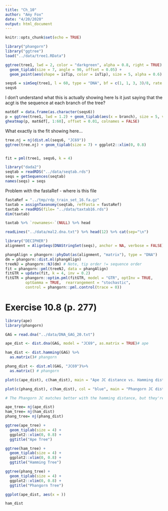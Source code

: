 ```yaml
---
title: "Ch_10"
author: "Amy Fox"
date: "4/20/2020"
output: html_document
---
```


```r
knitr::opts_chunk$set(echo = TRUE)
```

```r
library("phangorn")
library("ggtree")
load("../data/tree1.RData")
```

```r
ggtree(tree1, lwd = 2, color = "darkgreen", alpha = 0.8, right = TRUE) +
  geom_tiplab(size = 7, angle = 90, offset = 0.05) +
  geom_point(aes(shape = isTip, color = isTip), size = 5, alpha = 0.6)
```

```r
seqs6 = simSeq(tree1, l = 60, type = "DNA", bf = c(1, 1, 3, 3)/8, rate = 0.1)
seqs6
```


I don't understand what this is actually showing here
Is it just saying that the acgt is the sequence at each branch of the tree?
```r
mat6df = data.frame(as.character(seqs6))
p = ggtree(tree1, lwd = 1.2) + geom_tiplab(aes(x = branch), size = 5, vjust = 2)
gheatmap(p, mat6df[, 1:60], offset = 0.01, colnames = FALSE)

```

What exactly is the fit showing here...
```r
tree.nj = nj(dist.ml(seqs6, "JC69"))
ggtree(tree.nj) + geom_tiplab(size = 7) + ggplot2::xlim(0, 0.8)


fit = pml(tree1, seqs6, k = 4)
```

```r
library("dada2")
seqtab = readRDS("../data/seqtab.rds")
seqs = getSequences(seqtab)
names(seqs) = seqs
```

Problem with the fastaRef - where is this file
```r
fastaRef = "../tmp/rdp_train_set_16.fa.gz"
taxtab = assignTaxonomy(seqtab, refFasta = fastaRef)
taxtab = readRDS(file= "../data/taxtab16.rds")
dim(taxtab)
```

```r
taxtab %>% `rownames<-`(NULL) %>% head
```


```r
readLines("../data/mal2.dna.txt") %>% head(12) %>% cat(sep="\n")
```

```r
library("DECIPHER")
alignment = AlignSeqs(DNAStringSet(seqs), anchor = NA, verbose = FALSE)

phangAlign = phangorn::phyDat(as(alignment, "matrix"), type = "DNA")
dm = phangorn::dist.ml(phangAlign)
treeNJ = phangorn::NJ(dm) # Note, tip order != sequence order
fit = phangorn::pml(treeNJ, data = phangAlign)
fitGTR = update(fit, k = 4, inv = 0.2)
fitGTR = phangorn::optim.pml(fitGTR, model = "GTR", optInv = TRUE,
         optGamma = TRUE,  rearrangement = "stochastic",
         control = phangorn::pml.control(trace = 0))
```

# Exercise 10.8 (p. 277)
```r
library(ape)
library(phangorn)

GAG = read.dna("../data/DNA_GAG_20.txt")

ape_dist <- dist.dna(GAG, model = "JC69", as.matrix = TRUE)# ape

ham_dist <- dist.hamming(GAG) %>%
  as.matrix()# phangorn 

phang_dist <- dist.ml(GAG, "JC69")%>%
  as.matrix() # phangorn 

plot(c(ape_dist), c(ham_dist), main = "Ape JC distance vs. Hamming distance", xlab = "Ape JC", ylab = "Hamming Distance")

plot(c(phang_dist), c(ham_dist), col = "blue", main = "Phangorn JC distance vs. Hamming distance", xlab = "Phangorn JC", ylab = "Hamming Distance")

# The Phangorn JC matches better with the hamming distance, but they're both pretty similar 
```


```r
ape_tree= nj(ape_dist)
ham_tree= nj(ham_dist)
phang_tree= nj(phang_dist)

ggtree(ape_tree) + 
  geom_tiplab(size = 4) + 
  ggplot2::xlim(0, 0.8) +
  ggtitle("Ape Tree")

ggtree(ham_tree) + 
  geom_tiplab(size = 4) + 
  ggplot2::xlim(0, 0.8) +
  ggtitle("Hamming Tree")

ggtree(phang_tree) + 
  geom_tiplab(size = 4) + 
  ggplot2::xlim(0, 0.8) +
  ggtitle("Phangorn Tree")

ggplot(ape_dist, aes(x = ))

ham_dist
```

